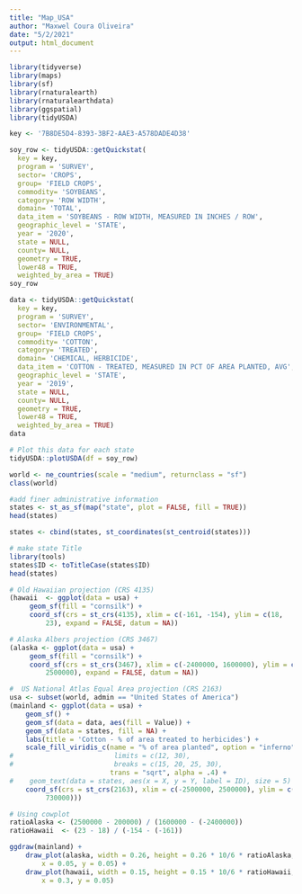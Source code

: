 ```yaml
---
title: "Map_USA"
author: "Maxwel Coura Oliveira"
date: "5/2/2021"
output: html_document
---
```



```r
library(tidyverse)
library(maps)
library(sf)
library(rnaturalearth)
library(rnaturalearthdata)
library(ggspatial)
library(tidyUSDA)
```

```r
key <- '7B8DE5D4-8393-3BF2-AAE3-A578DADE4D38'
```

```r
soy_row <- tidyUSDA::getQuickstat(
  key = key,
  program = 'SURVEY',
  sector= 'CROPS',
  group= 'FIELD CROPS',
  commodity= 'SOYBEANS',
  category= 'ROW WIDTH',
  domain= 'TOTAL',
  data_item = 'SOYBEANS - ROW WIDTH, MEASURED IN INCHES / ROW',
  geographic_level = 'STATE',
  year = '2020',
  state = NULL,
  county= NULL,
  geometry = TRUE,
  lower48 = TRUE, 
  weighted_by_area = TRUE)
soy_row
```

```r
data <- tidyUSDA::getQuickstat(
  key = key,
  program = 'SURVEY',
  sector= 'ENVIRONMENTAL',
  group= 'FIELD CROPS',
  commodity= 'COTTON',
  category= 'TREATED',
  domain= 'CHEMICAL, HERBICIDE',
  data_item = 'COTTON - TREATED, MEASURED IN PCT OF AREA PLANTED, AVG',
  geographic_level = 'STATE',
  year = '2019',
  state = NULL,
  county= NULL,
  geometry = TRUE,
  lower48 = TRUE, 
  weighted_by_area = TRUE)
data
```

```r
# Plot this data for each state
tidyUSDA::plotUSDA(df = soy_row)
```


```r
world <- ne_countries(scale = "medium", returnclass = "sf")
class(world)
```

```r
#add finer administrative information
states <- st_as_sf(map("state", plot = FALSE, fill = TRUE))
head(states)
```

```r
states <- cbind(states, st_coordinates(st_centroid(states)))
```

```r
# make state Title
library(tools)
states$ID <- toTitleCase(states$ID)
head(states)
```

```r
# Old Hawaiian projection (CRS 4135)
(hawaii  <- ggplot(data = usa) +
     geom_sf(fill = "cornsilk") +
     coord_sf(crs = st_crs(4135), xlim = c(-161, -154), ylim = c(18, 
         23), expand = FALSE, datum = NA))

# Alaska Albers projection (CRS 3467)
(alaska <- ggplot(data = usa) +
     geom_sf(fill = "cornsilk") +
     coord_sf(crs = st_crs(3467), xlim = c(-2400000, 1600000), ylim = c(200000, 
         2500000), expand = FALSE, datum = NA))
```




```r
#  US National Atlas Equal Area projection (CRS 2163)
usa <- subset(world, admin == "United States of America")
(mainland <- ggplot(data = usa) +
    geom_sf() +
    geom_sf(data = data, aes(fill = Value)) +
    geom_sf(data = states, fill = NA) +
    labs(title = 'Cotton - % of area treated to herbicides') +
    scale_fill_viridis_c(name = "% of area planted", option = "inferno",
#                         limits = c(12, 30), 
#                         breaks = c(15, 20, 25, 30),
                         trans = "sqrt", alpha = .4) +
#    geom_text(data = states, aes(x = X, y = Y, label = ID), size = 5) +
    coord_sf(crs = st_crs(2163), xlim = c(-2500000, 2500000), ylim = c(-2300000, 
         730000))) 
```


```r
# Using cowplot
ratioAlaska <- (2500000 - 200000) / (1600000 - (-2400000))
ratioHawaii  <- (23 - 18) / (-154 - (-161))

ggdraw(mainland) +
    draw_plot(alaska, width = 0.26, height = 0.26 * 10/6 * ratioAlaska, 
        x = 0.05, y = 0.05) +
    draw_plot(hawaii, width = 0.15, height = 0.15 * 10/6 * ratioHawaii, 
        x = 0.3, y = 0.05)
```

